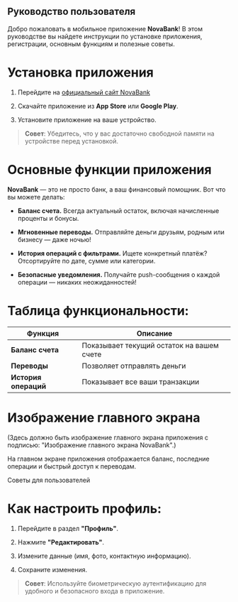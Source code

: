 ## Руководство пользователя

Добро пожаловать в мобильное приложение **NovaBank**! В этом руководстве вы найдете инструкции по установке приложения, регистрации, основным функциям и полезные советы.

# Установка приложения

1. Перейдите на [официальный сайт NovaBank](https://novabank.com.)

2. Скачайте приложение из **App Store** или **Google Play**.

3. Установите приложение на ваше устройство.

>**Совет**: Убедитесь, что у вас достаточно свободной памяти на устройстве перед установкой.

# Основные функции приложения

**NovaBank** — это не просто банк, а ваш финансовый помощник. Вот что вы можете делать:

- **Баланс счета.** 
Всегда актуальный остаток, включая начисленные проценты и бонусы.

- **Мгновенные переводы.**
Отправляйте деньги друзьям, родным или бизнесу — даже ночью!

-  **История операций с фильтрами.**
Ищете конкретный платёж? Отсортируйте по дате, сумме или категории.

- **Безопасные уведомления.**
Получайте push-сообщения о каждой операции — никаких неожиданностей!

# Таблица функциональности:

| Функция |	Описание |
|----------------------|----------|
| **Баланс счета** |	Показывает текущий остаток на вашем счете |
| **Переводы**	| Позволяет отправлять деньги |
| **История операций** |	Показывает все ваши транзакции |


# Изображение главного экрана



(Здесь должно быть изображение главного экрана приложения с подписью: "Изображение главного экрана NovaBank".)

На главном экране приложения отображается баланс, последние операции и быстрый доступ к переводам.

Советы для пользователей

# Как настроить профиль:

1. Перейдите в раздел **"Профиль"**.

2. Нажмите **"Редактировать"**.

3. Измените данные (имя, фото, контактную информацию).

4. Сохраните изменения.



> **Совет**: Используйте биометрическую аутентификацию для удобного и безопасного входа в приложение.
